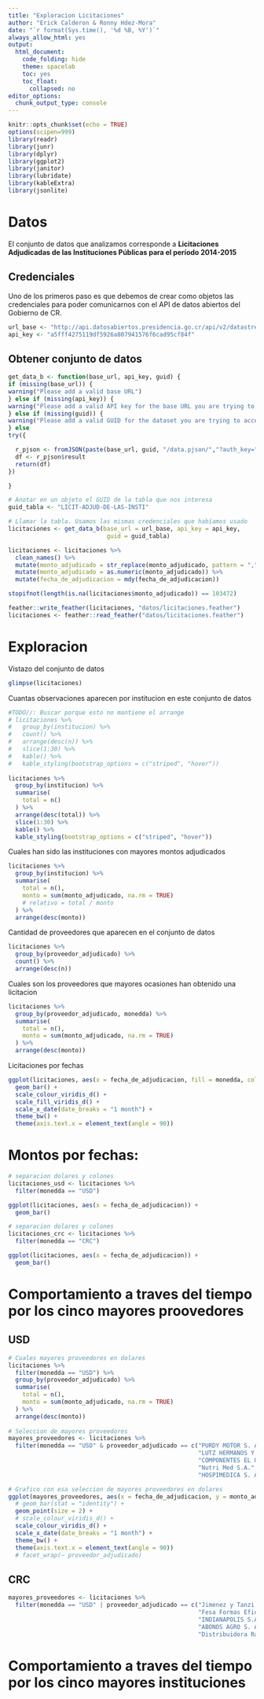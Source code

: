 ```yaml
---
title: "Exploracion Licitaciones"
author: "Erick Calderon & Ronny Hdez-Mora"
date: "`r format(Sys.time(), '%d %B, %Y')`"
always_allow_html: yes
output:
  html_document:
    code_folding: hide
    theme: spacelab
    toc: yes
    toc_float:
      collapsed: no
editor_options:
  chunk_output_type: console
---
```


```r
knitr::opts_chunk$set(echo = TRUE)
options(scipen=999)
library(readr)
library(junr)
library(dplyr)
library(ggplot2)
library(janitor)
library(lubridate)
library(kableExtra)
library(jsonlite)
```

# Datos

El conjunto de datos que analizamos corresponde a **Licitaciones Adjudicadas de las Instituciones Públicas para el período 2014-2015**

## Credenciales
Uno de los primeros paso es que debemos de crear como objetos las credenciales
para poder comunicarnos con el API de datos abiertos del Gobierno de CR.
```r
url_base <- "http://api.datosabiertos.presidencia.go.cr/api/v2/datastreams/"
api_key <- "a5fff4275119df5926a807941576f6cad95cf84f"
```

## Obtener conjunto de datos

```r
get_data_b <- function(base_url, api_key, guid) {
if (missing(base_url)) {
warning("Please add a valid base URL")
} else if (missing(api_key)) {
warning("Please add a valid API key for the base URL you are trying to access")
} else if (missing(guid)) {
warning("Please add a valid GUID for the dataset you are trying to access")
} else
try({

  r_pjson <- fromJSON(paste(base_url, guid, "/data.pjson/","?auth_key=", api_key, sep = ""))
  df <- r_pjson$result
  return(df)
})

}
```

```r
# Anotar en un objeto el GUID de la tabla que nos interesa
guid_tabla <- "LICIT-ADJUD-DE-LAS-INSTI"

# Llamar la tabla. Usamos las mismas credenciales que habíamos usado
licitaciones <- get_data_b(base_url = url_base, api_key = api_key, 
                            guid = guid_tabla)

licitaciones <- licitaciones %>% 
  clean_names() %>% 
  mutate(monto_adjudicado = str_replace(monto_adjudicado, pattern = ",", replacement = "")) %>% 
  mutate(monto_adjudicado = as.numeric(monto_adjudicado)) %>% 
  mutate(fecha_de_adjudicacion = mdy(fecha_de_adjudicacion))

stopifnot(length(is.na(licitaciones$monto_adjudicado)) == 103472)
```


```r
feather::write_feather(licitaciones, "datos/licitaciones.feather")
licitaciones <- feather::read_feather("datos/licitaciones.feather")
```

# Exploracion

Vistazo del conjunto de datos
```r
glimpse(licitaciones)
```

Cuantas observaciones aparecen por institucion en este conjunto de datos
```r
#TODO//: Buscar porque esto no mantiene el arrange
# licitaciones %>% 
#   group_by(institucion) %>% 
#   count() %>% 
#   arrange(desc(n)) %>% 
#   slice(1:30) %>% 
#   kable() %>% 
#   kable_styling(bootstrap_options = c("striped", "hover"))
  
licitaciones %>% 
  group_by(institucion) %>% 
  summarise(
    total = n()
  ) %>% 
  arrange(desc(total)) %>% 
  slice(1:30) %>% 
  kable() %>% 
  kable_styling(bootstrap_options = c("striped", "hover"))
```

Cuales han sido las instituciones con mayores montos adjudicados
```r
licitaciones %>% 
  group_by(institucion) %>% 
  summarise(
    total = n(),
    monto = sum(monto_adjudicado, na.rm = TRUE)
    # relativo = total / monto
  ) %>% 
  arrange(desc(monto))
```

Cantidad de proveedores que aparecen en el conjunto de datos
```r
licitaciones %>% 
  group_by(proveedor_adjudicado) %>% 
  count() %>% 
  arrange(desc(n))
```

Cuales son los proveedores que mayores ocasiones han obtenido una licitacion
```r
licitaciones %>% 
  group_by(proveedor_adjudicado, monedda) %>% 
  summarise(
    total = n(),
    monto = sum(monto_adjudicado, na.rm = TRUE)
  ) %>% 
  arrange(desc(monto))
```

Licitaciones por fechas
```r
ggplot(licitaciones, aes(x = fecha_de_adjudicacion, fill = monedda, colour = monedda)) + 
  geom_bar() + 
  scale_colour_viridis_d() + 
  scale_fill_viridis_d() + 
  scale_x_date(date_breaks = "1 month") +
  theme_bw() +
  theme(axis.text.x = element_text(angle = 90))
```

# Montos por fechas:
```r
# separacion dolares y colones
licitaciones_usd <- licitaciones %>% 
  filter(monedda == "USD")

ggplot(licitaciones, aes(x = fecha_de_adjudicacion)) + 
  geom_bar()
```

```r
# separacion dolares y colones
licitaciones_crc <- licitaciones %>% 
  filter(monedda == "CRC")

ggplot(licitaciones, aes(x = fecha_de_adjudicacion)) + 
  geom_bar()
```

# Comportamiento a traves del tiempo por los cinco mayores proovedores

## USD
```r
# Cuales mayores proveedores en dolares
licitaciones %>% 
  filter(monedda == "USD") %>% 
  group_by(proveedor_adjudicado) %>% 
  summarise(
    total = n(),
    monto = sum(monto_adjudicado, na.rm = TRUE)
  ) %>% 
  arrange(desc(monto))
  
# Seleccion de mayores proveedores
mayores_proveedores <- licitaciones %>%
  filter(monedda == "USD" & proveedor_adjudicado == c("PURDY MOTOR S. A.",
                                                      "LUTZ HERMANOS Y COMPAÑIA, LTDA.",
                                                      "COMPONENTES EL ORBE S.A.",
                                                      "Nutri Med S.A.",
                                                      "HOSPIMEDICA S. A.")) 

# Grafico con esa seleccion de mayores proveedores en dolares
ggplot(mayores_proveedores, aes(x = fecha_de_adjudicacion, y = monto_adjudicado, colour = proveedor_adjudicado)) + 
  # geom_bar(stat = "identity") +
  geom_point(size = 2) + 
  # scale_colour_viridis_d() + 
  scale_colour_viridis_d() + 
  scale_x_date(date_breaks = "1 month") +
  theme_bw() +
  theme(axis.text.x = element_text(angle = 90))  
  # facet_wrap(~ proveedor_adjudicado)
```


## CRC
```r
mayores_proveedores <- licitaciones %>%
  filter(monedda == "USD" | proveedor_adjudicado == c("Jimenez y Tanzi S. A.",
                                                      "Fesa Formas Eficientes S.A.",
                                                      "INDIANAPOLIS S.A.",
                                                      "ABONOS AGRO S. A.",
                                                      "Distribuidora Ramirez y Castillo S. A.")) 
```

# Comportamiento a traves del tiempo por los cinco mayores instituciones
